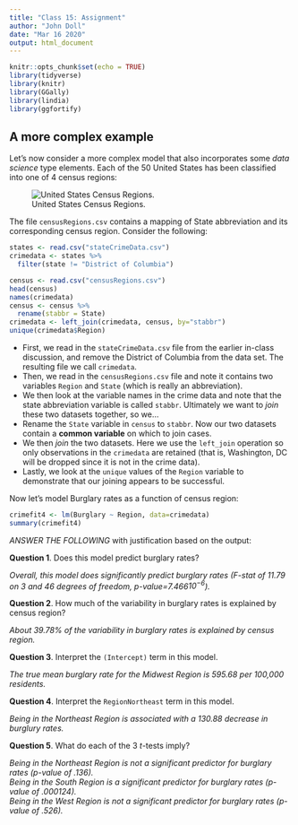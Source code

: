 ```yaml
---
title: "Class 15: Assignment"
author: "John Doll"
date: "Mar 16 2020"
output: html_document
---
```


```r
knitr::opts_chunk$set(echo = TRUE)
library(tidyverse)
library(knitr)
library(GGally)
library(lindia)
library(ggfortify)
```



## A more complex example

Let's now consider a more complex model that also incorporates some *data science* type elements. Each of the 50 United States has been classified into one of 4 census regions:

![United States Census Regions.](https://www.cdc.gov/surveillance/nrevss/images/us_map4.png)

The file `censusRegions.csv` contains a mapping of State abbreviation and its corresponding census region. Consider the following:

```r
states <- read.csv("stateCrimeData.csv")
crimedata <- states %>%
  filter(state != "District of Columbia") 

census <- read.csv("censusRegions.csv")
head(census)
names(crimedata)
census <- census %>%
  rename(stabbr = State)
crimedata <- left_join(crimedata, census, by="stabbr")
unique(crimedata$Region)
```

* First, we read in the `stateCrimeData.csv` file from the earlier in-class discussion, and remove the District of Columbia from the data set.  The resulting file we call `crimedata`.
* Then, we read in the `censusRegions.csv` file and note it contains two variables `Region` and `State` (which is really an abbreviation).
* We then look at the variable names in the crime data and note that the state abbreviation variable is called `stabbr`. Ultimately we want to *join* these two datasets together, so we...
* Rename the `State` variable in `census` to `stabbr`. Now our two datasets contain a **common variable** on which to join cases.
* We then *join* the two datasets. Here we use the `left_join` operation so only observations in the `crimedata` are retained (that is, Washington, DC will be dropped since it is not in the crime data).
* Lastly, we look at the `unique` values of the `Region` variable to demonstrate that our joining appears to be successful.

Now let's model Burglary rates as a function of census region:

```r
crimefit4 <- lm(Burglary ~ Region, data=crimedata)
summary(crimefit4)
```

*ANSWER THE FOLLOWING* with justification based on the output:

**Question 1**. Does this model predict burglary rates?

*Overall, this model does significantly predict burglary rates ($F$-stat of 11.79 on 3 and 46 degrees of freedom, $p$-value=7.466$10^{-6}$).*

**Question 2**. How much of the variability in burglary rates is explained by census region?

*About 39.78% of the variability in burglary rates is explained by census region.*

**Question 3**. Interpret the `(Intercept)` term in this model.

*The true mean burglary rate for the Midwest Region is 595.68 per 100,000 residents.*

**Question 4**. Interpret the `RegionNortheast` term in this model.

*Being in the Northeast Region is associated with a 130.88 decrease in burglury rates.*

**Question 5**. What do each of the 3 $t$-tests imply?

*Being in the Northeast Region is not a significant predictor for burglary rates ($p$-value of .136).* <br>
*Being in the South Region is a significant predictor for burglary rates ($p$-value of .000124).* <br>
*Being in the West Region is not a significant predictor for burglary rates ($p$-value of .526).*
